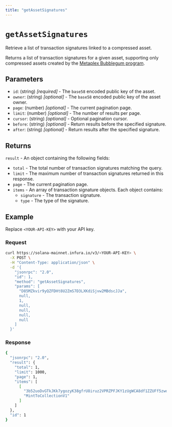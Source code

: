 ```yaml
---
title: "getAssetSignatures"
---
```



# `getAssetSignatures`

Retrieve a list of transaction signatures linked to a compressed asset.

Returns a list of transaction signatures for a given asset, supporting only compressed assets created by the
[Metaplex Bubblegum program](https://developers.metaplex.com/bubblegum).

## Parameters

- `id`: (string) _[required]_ - The `base58` encoded public key of the asset.
- `owner`: (string) _[optional]_ - The `base58` encoded public key of the asset owner.
- `page`: (number) _[optional]_ - The current pagination page.
- `limit`: (number) _[optional]_ - The number of results per page.
- `cursor`: (string) _[optional]_ - Optional pagination cursor.
- `before`: (string) _[optional]_ - Return results before the specified signature.
- `after`: (string) _[optional]_ - Return results after the specified signature.

## Returns

`result` - An object containing the following fields:

- `total` - The total number of transaction signatures matching the query.
- `limit` - The maximum number of transaction signatures returned in this response.
- `page` - The current pagination page.
- `items` - An array of transaction signature objects. Each object contains:
  - `signature` - The transaction signature.
  - `type` - The type of the signature.

## Example

Replace `<YOUR-API-KEY>` with your API key.

### Request

<Tabs>
  <TabItem value="curl">

  ```bash
  curl https://solana-mainnet.infura.io/v3/<YOUR-API-KEY> \
    -X POST \
    -H "Content-Type: application/json" \
    -d '{
      "jsonrpc": "2.0",
      "id": 1,
      "method": "getAssetSignatures",
      "params": [
        "D85MZkvir9yQZFDHt8U2ZmS7D3LXKdiSjvw2MBdscJJa",
        null,
        1,
        null,
        null,
        null,
        null
      ]
    }'
  ```
  </TabItem>
</Tabs>

### Response

<Tabs>
  <TabItem value="JSON">

  ```bash
  {
    "jsonrpc": "2.0",
    "result": {
      "total": 1,
      "limit": 1000,
      "page": 1,
      "items": [
        [
          "3b52uoDvGTkJKk7ygozyK38gfrU8iruz2VPRZPFJKY1zUgWCA8df1ZZUFf5zwokwhEinsofHxiY7mMMuFsik6bjW",
          "MintToCollectionV1"
        ]
      ]
    },
    "id": 1
  }
  ```

  </TabItem>
</Tabs>

